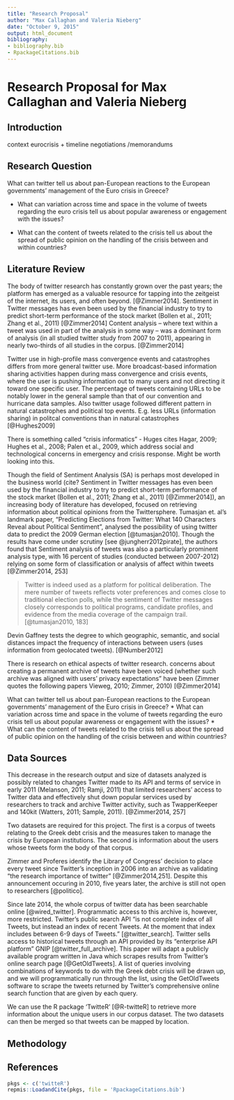 ```yaml
---
title: "Research Proposal"
author: "Max Callaghan and Valeria Nieberg"
date: "October 9, 2015"
output: html_document
bibliography: 
- bibliography.bib 
- RpackageCitations.bib
---
```


# Research Proposal for Max Callaghan and Valeria Nieberg



## Introduction
context eurocrisis + timeline negotiations /memorandums

## Research Question
What can twitter tell us about pan-European reactions to the European governments' management of the Euro crisis in Greece?
 
* What can variation across time and space in the volume of tweets regarding the euro crisis tell us about popular awareness or engagement with the issues?

* What can the content of tweets related to the crisis tell us about the spread of public opinion on the handling of the crisis between and within countries?

## Literature Review

The body of twitter research has constantly grown over the past years; the platform has emerged as a valuable resource for tapping into the zeitgeist of the internet, its users, and often beyond.  [@Zimmer2014].
Sentiment in Twitter messages has even been
used by the financial industry to try to predict short-term performance of the stock
market (Bollen et al., 2011; Zhang et al., 2011) [@Zimmer2014]
Content analysis – where text within
a tweet was used in part of the analysis in some way – was a dominant form of
analysis (in all studied twitter study from 2007 to 2011), appearing in nearly two-thirds of all studies in the corpus. [@Zimmer2014]

Twitter use in high-profile mass convergence events and catastrophes differs from more general twitter use. More broadcast-based information sharing activities happen during mass convergence and crisis events, where the user is pushing information out to many users and not directing it toward one specific user. The percentage of tweets containing URLs to be notably lower in the general sample than that of our convention and hurricane data samples. Also twitter usage followed different pattern in natural catastrophes and political top events. E.g. less URLs (information sharing) in politcal conventions than in natural catastrophes [@Hughes2009] 
 
There is something called "crisis informatics" - Huges cites Hagar, 2009; Hughes et al., 2008; Palen et al., 2009, which address social and technological concerns in emergency and crisis response. Might be worth looking into this.

Though the field of Sentiment Analysis (SA) is perhaps most developed in the business world (cite? Sentiment in Twitter messages has even been
used by the financial industry to try to predict short-term performance of the stock
market (Bollen et al., 2011; Zhang et al., 2011) [@Zimmer2014]), an increasing body of literature has developed, focused on retrieving information about political opinions from the Twittersphere. Tumasjan et. al's landmark paper, "Predicting Elections from Twitter: What 140 Characters Reveal about Political Sentiment", analysed the possibility of using twitter data to predict the 2009 German election [@tumasjan2010]. Though the results have come under scrutiny [see @jungherr2012pirate], the authors found that 
Sentiment analysis of
tweets was also a particularly prominent analysis type, with 16 percent of studies (conducted between 2007-2012)
relying on some form of classification or analysis of affect within tweets [@Zimmer2014, 253]


>Twitter is indeed used as a platform for political deliberation. The mere number of tweets reflects voter preferences and comes close to traditional election polls, while the sentiment of Twitter messages closely corresponds to political programs, candidate profiles, and evidence from the media coverage of the campaign trail.[@tumasjan2010, 183]



Devin Gaffney tests the degree to which geographic, semantic, and social distances impact
the frequency of interactions between users (uses information from geolocated tweets). [@Number2012]

There is research on ethical aspects of twitter research. concerns about creating a permanent archive of tweets have been voiced (whether such archive was aligned with users’ privacy expectations" have been (Zimmer quotes the following papers Vieweg, 2010; Zimmer,
2010) [@Zimmer2014]

What can twitter tell us about pan-European reactions to the European governments' management of the Euro crisis in Greece?
* What can variation across time and space in the volume of tweets regarding the euro crisis tell us about popular awareness or engagement with the issues?
* What can the content of tweets related to the crisis tell us about the spread of public opinion on the handling of the crisis between and within countries?

## Data Sources

This decrease in the research output and size of datasets analyzed is possibly
related to changes Twitter made to its API and terms of service in early 2011
(Melanson, 2011; Ramji, 2011) that limited researchers’ access to Twitter data and
effectively shut down popular services used by researchers to track and archive
Twitter activity, such as TwapperKeeper and 140kit (Watters, 2011; Sample, 2011). [@Zimmer2014, 257]

Two datasets are required for this project. The first is a corpus of tweets relating to the Greek debt crisis and the measures taken to manage the crisis by European institutions. The second is information about the users whose tweets form the body of that corpus.

Zimmer and Proferes identify the Library of Congress' decision to place every tweet since Twitter's inception in 2006 into an archive as validating "the research importance of twitter" [@Zimmer2014,251]. Despite this announcement occuring in 2010, five years later, the archive is still not open to researchers [@politico].


Since late 2014, the whole corpus of twitter data has been searchable online [@wired_twitter]. Programmatic access to this archive is, however, more restricted. Twitter's public search API "is not complete index of all Tweets, but instead an index of recent Tweets. At the moment that index includes between 6-9 days of Tweets." [@twitter_search]. Twitter sells access to historical tweets through an API provided by its "enterprise API platform" GNIP [@twitter_full_archive]. This paper will adapt a publicly available program written in Java which scrapes results from Twitter's online search page [@GetOldTweets]. A list of queries involving combinations of keywords to do with the Greek debt crisis will be drawn up, and we will programmatically run through the list, using the GetOldTweets software to scrape the tweets returned by Twitter's comprehensive online search function that are given by each query.

We can use the R package 'TwitteR' [@R-twitteR] to retrieve more information about the unique users in our corpus dataset. The two datasets can then be merged so that tweets can be mapped by location.


## Methodology







## References

```r
pkgs <- c('twitteR')
repmis::LoadandCite(pkgs, file = 'RpackageCitations.bib')
```

